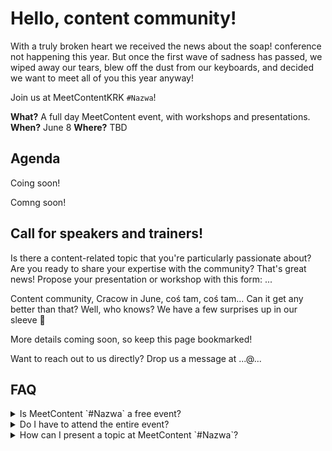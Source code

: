 # Hello, content community!

With a truly broken heart we received the news about the soap! conference not
happening this year. But once the first wave of sadness has passed, we wiped
away our tears, blew off the dust from our keyboards, and decided we want to
meet all of you this year anyway!

Join us at MeetContentKRK `#Nazwa`!

**What?** A full day MeetContent event, with workshops and presentations.
**When?** June 8 **Where?** TBD

## Agenda


<Tabs>
  <TabItem
    value="presentations"
    label="Presentations"
    default
  >

Coing soon!

  </TabItem>
  <TabItem
    value="workshops"
    label="Workshops"
  >

Comng soon!

  </TabItem>
</Tabs>

## Call for speakers and trainers!

Is there a content-related topic that you're particularly passionate about? Are
you ready to share your expertise with the community? That's great news! Propose
your presentation or workshop with this form: ...

Content community, Cracow in June, coś tam, coś tam… Can it get any better than
that? Well, who knows? We have a few surprises up in our sleeve 🤫

More details coming soon, so keep this page bookmarked!

Want to reach out to us directly? Drop us a message at ...@...

## FAQ

<details>
  <summary>Is MeetContent `#Nazwa` a free event?</summary>
  <div>
    Yes! The event is completely free of charge but requires registration.
  </div>
</details>

<details>
  <summary>Do I have to attend the entire event?</summary>
  <div>
    No, you can decide to participate only in the selected workshops or
    presentations. Just remember to register!
  </div>
</details>

<details>
  <summary>How can I present a topic at MeetContent `#Nazwa`?</summary>
  <div>
    We'd love to hear from you, use this form to propose a presentation or a
    workshop: …
  </div>
</details>

